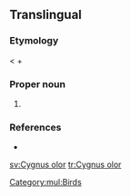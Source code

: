 ==Translingual==
{{wikipedia}}
{{wikispecies}}

===Etymology===
{{etyl|la|mul}} {{term|cygnus||swan|lang=la}} < {{etyl|grc|mul}} {{term|κύκνος||tr=kyknos|swan|sc=polytonic|lang=grc}} + {{etyl|la|mul}} {{term|olor||swan|lang=la}}

===Proper noun===
{{mul-proper noun|head=''[[Cygnus]] [[olor]]''}}

# {{taxon|species|genus|Cygnus|the [[mute swan]]}}

===References===
* {{R:Gill2006}}

[[Category:mul:Birds]]

[[sv:Cygnus olor]]
[[tr:Cygnus olor]]